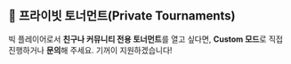 ## 👻 프라이빗 토너먼트(Private Tournaments)

빅 플레이어로서 **친구나 커뮤니티 전용 토너먼트**를 열고 싶다면, **Custom 모드**로 직접 진행하거나 **문의**해 주세요. 기꺼이 지원하겠습니다!